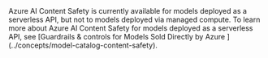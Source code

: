 <Note>
Azure AI Content Safety is currently available for models deployed as a serverless API, but not to models deployed via managed compute. To learn more about Azure AI Content Safety for models deployed as a serverless API, see [Guardrails & controls for Models Sold Directly by Azure ](../concepts/model-catalog-content-safety).
</Note>
